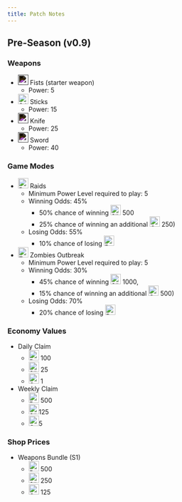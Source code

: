 ```yaml
---
title: Patch Notes
---
```


## Pre-Season (v0.9)

### Weapons
-  <Image src={fists} alt="Fists" width="23" height="23" class="icon" style="filter: invert(1);" /> Fists (starter weapon)
    - Power: 5
-  <Image src={sticks} alt="Sticks" width="23" height="23" class="icon" /> Sticks
    - Power: 15
-  <Image src={knife} alt="Knife" width="23" height="23" class="icon" style="filter: invert(1);" /> Knife
    - Power: 25
-  <Image src={sword} alt="Sword" width="23" height="23" class="icon" style="filter: invert(1);" /> Sword
    - Power: 40

### Game Modes
- <Image src={raid} alt="Raid" width="23" height="23" class="icon" /> Raids
    - Minimum Power Level required to play: 5
    - Winning Odds: 45% 
        - 50% chance of winning <Image src={silver} alt="Silver" width="23" height="23" class="icon" /> 500
        - 25% chance of winning an additional <Image src={gold} alt="Gold" width="23" height="23" class="icon" /> 250)
    - Losing Odds: 55% 
        - 10% chance of losing <Image src={bronze} alt="Bronze" width="23" height="23" class="icon" />
-  <Image src={zombiesOutbreak} alt="Zombies Outbreak" width="23" height="23" class="icon" /> Zombies Outbreak
    - Minimum Power Level required to play: 5
    - Winning Odds: 30% 
        - 45% chance of winning <Image src={silver} alt="Silver" width="23" height="23" class="icon" /> 1000, 
        - 15% chance of winning an additional <Image src={gold} alt="Gold" width="23" height="23" class="icon" /> 500)
    - Losing Odds: 70% 
        - 20% chance of losing <Image src={bronze} alt="Bronze" width="23" height="23" class="icon" />

### Economy Values
- Daily Claim
    - <Image src={bronze} alt="Bronze" width="23" height="23" class="icon" /> 100
    - <Image src={silver} alt="Silver" width="23" height="23" class="icon" /> 25
    - <Image src={gold} alt="Gold" width="23" height="23" class="icon" /> 1
- Weekly Claim
    - <Image src={bronze} alt="Bronze" width="23" height="23" class="icon" /> 500
    - <Image src={silver} alt="Silver" width="23" height="23" class="icon" />125
    - <Image src={gold} alt="Gold" width="23" height="23" class="icon" />5

### Shop Prices
- Weapons Bundle (S1)
    - <Image src={bronze} alt="Bronze" width="23" height="23" class="icon" /> 500
    - <Image src={silver} alt="Silver" width="23" height="23" class="icon" /> 250
    - <Image src={gold} alt="Gold" width="23" height="23" class="icon" /> 125